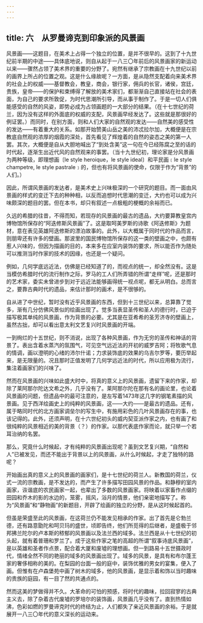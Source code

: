 ```yaml
---
---
---
```

title: 六　从罗曼谛克到印象派的风景画
---



风景画——这题目，在美术上占得一个独立的位置，是并不很早的。这到了十九世纪前半期的中途——具体底地说，则自从起于一八三〇年前后的风景画家的新运动以来——骤然占领了美术界的重要的分野了。宛然有继承了宗教画在十九世纪以前的画界上所占的位置之观。这是什么缘故呢？一方面，是从隐然支配着向来美术界的社会上的权威——基督教会，教皇，商会，银行家，佣兵的长官，诸侯，宫廷，贵族，皇帝——的保护和束缚得了解放的美术家们，都渐渐自己直接站在社会的表面，为自己的要求所敦促，为时代思潮所引导，而从事于制作了。于是一切人们俱能感受的自然的风姿，即势必成为占领画题的一大部分的结果。（在十七世纪的荷兰，因为没有这样的外面底的权威的支配，风景画早经发达了。这些就是那很好的例证罢。）而同时，在别方面，则和人们大家的自然观的发达——自然美的感受性的发达——有着重大的关系。如那开始赞美山岳之美的沛忒拉尔加，大概便是在宗教底自然观的浓厚的烟霞的深处，首先看见了辉煌着的自然的姿态之美的第一人罢。其次，大概便是自从大胆地喊出了“到处含美”这一句在今已经陈腐之至的话的时代起，逐渐生出近代风的自然观来的事罢。（当十九世纪初，理论家是分风景画为两种等级，即理想画〔le style heroique，le style ideal〕和平民画﹝le style champetre, le style pastrale﹞的，但也有将风景画的使命，仅限于作为“背景”的人们。）

因此，所谓风景画的发达者，是美术史上兴味极深的一个研究的题目。而一面由风景画的样式的变迁下去的种种相，以反而追想时代思潮的变迁，大约也可以成为兴味颇深的题目的罢。但在本书，却只有叙述一点极粗的梗概的余裕而已。

久远的希腊的往昔，不得而知，若现存的风景画的最古的遗品，大约要算教皇宫内博物馆所保存的“阿迭修斯风景画”了。这是取呵美罗斯的诗歌《阿迭修斯》为题材，意在表见英雄阿迭修斯的漂泊故事的。此外，以大概属于同时代的作品而言，则朋卑还有许多的壁画。那波里的国民博物馆所保存的这一类的壁画之中，也颇有惹人兴味的，但因为描画的目的，本来多在应室内装饰的要求，所以能否作为随处可以推测当时作家的技术的因缘，也还是一个疑问。

例如，几何学底远近法，仿佛是已经知道了的，而视点的统一，却全然没有。这是当模仿希腊时代的流行制作之际，罗马的工人们所弄错的所谓“走样”呢，还是那时的艺术家，委实未曾进步到对于远近法能够画得统一视点呢，都无从明白。总而言之，要靠古典时代的遗品，来估计那时的画术，是不很够的。

自从进了中世纪，暂时没有近乎风景画的东西，但到十三世纪以来，总算靠了觉多，渐有几分仿佛风景似的绘画出现了。觉多当表显圣传和圣人的德行时，已迫于描写极其单纯的风景画，作为背景的必要。尤其是在亚希希的圣芳济寺的壁画上，虽然古拙，却可以看出意太利文艺复兴时风景画的开端。

一到绚烂的十五世纪，则不消说，出现了各种风景画，作为无穷的圣传和神话的背景了。表出含着水蒸汽的氛围气，可见空气远近法的开初的威罗吉阿；将牧歌气息的情调，画以澄明的心绪的沛尔什诺；力求装饰底的效果的乌吉尔罗等，要历举起来，是无限量的。况且那时正值发明了几何学远近法的时代，所以应用极为流行，集注着画家们的兴味了。

然而在风景画的兴味如此盛大时中，将真的意义上的风景画，遗留下来的作家，却除了莱阿那尔陀达文希之外，几乎没有了。莱阿那尔陀在那有名的画论里，也论着风景画的问题，但遗品中的最可注意的，是左写着1473年这几字的钢笔素描的风景画。见于西洋绘画史上的纯粹的风景画，这——大约——是最古的遗品。还有，属于略同时代的北方画家调垒尔的写生中，有施用彩色的几叶风景画存在的事，也该记得的。此外，还须声明，在十六世纪初头的威内契亚派作家之内，也有画了和很纯粹的风景相近的美的背景（？）的作家。以那代表底作家而论，就只举一个若耳治纳的名罢。

那么，究竟什么时候起，才有纯粹的风景画出现呢？虽到文艺复兴期，“自然和人”已被发见，而还不能出于背景以上的风景画，从什么时候起，才走了独特的路呢？

开始画出真的意义上的风景画的画家们，是十七世纪的荷兰人。新教国的荷兰，仪式一流的宗教画，是不发达的，而产生了许多描写田园风景的作品。和静穆的室内画家，诙谐底的农民画家一起，也辈出了多数的风景画家。将映着以家畜作点缀的田园和乔木的影的水边的，笼雾，摇风，浴月的情景，他们亲密地描写了。称为“风景画”和“静物画”的新题目，开辟了绘画的独立的分野，是从这时候起首的。

但虽是荣盛至此的风景画，在这荷兰仍不能发见相承的作家。出了首先是仑勃兰德，还有路意勖陀和呵贝玛的盛世，顷即告终，他们所觅得的后继者，是盛极于邻邦拂兰陀尔的卢本斯的秾郁的风景画以及法兰西的域多。法兰西是从十七世纪的初头起，就有着普珊和罗兰了。成于这些作家之笔的高超的所谓“叙事诗底风景画”，是以英雄和圣者作点景，配合着大厦和废墟的理想画。但一到路易十五世摄政时代，情绪全然不同的艳丽的域多的风景画出现了。域多的风景，是具有和布尔蓬王家的奢侈相称的美的。在梨园的台面一般的庭中，装饰优雅的男女的宴集，便入了画。但惟有在卢森堡苑中画了树木的域多，他的风景画，是显示着和饰以当时趣味的贵族的庭园，有一目了然的共通点的。

然而这美的梦做得并不久。大革命的可怕的预感，将时代的趣味，拉回寂寥的古典主义去，除了杂着古代废墟的罗培尔的装饰画，风景画几乎没有了。直到热情如沸，色彩如燃的罗曼谛克时代的终结为止，人们都失了亲近风景画的余裕。于是就展开一八三〇年代的意义深长的运动来。